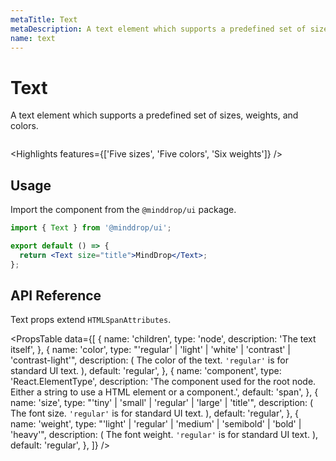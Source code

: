 ```yaml
---
metaTitle: Text
metaDescription: A text element which supports a predefined set of sizes, wights, and colors.
name: text
---
```


# Text

<Description>
  A text element which supports a predefined set of sizes, weights,
  and colors.
</Description>

<HeroContainer>
  <TextDemo />
</HeroContainer>

```jsx hero template=TextDemo

```

<Highlights features={['Five sizes', 'Five colors', 'Six weights']} />

## Usage

Import the component from the `@minddrop/ui` package.

```jsx
import { Text } from '@minddrop/ui';

export default () => {
  return <Text size="title">MindDrop</Text>;
};
```

## API Reference

Text props extend `HTMLSpanAttributes`.

<PropsTable
  data={[
    {
      name: 'children',
      type: 'node',
      description: 'The text itself',
    },
    {
      name: 'color',
      type: "'regular' | 'light' | 'white' | 'contrast' | 'contrast-light'",
      description: (
        <span>
          The color of the text. <code>'regular'</code> is for
          standard UI text.
        </span>
      ),
      default: 'regular',
    },
    {
      name: 'component',
      type: 'React.ElementType',
      description:
        'The component used for the root node. Either a string to use a HTML element or a component.',
      default: 'span',
    },
    {
      name: 'size',
      type: "'tiny' | 'small' | 'regular' | 'large' | 'title'",
      description: (
        <span>
          The font size. <code>'regular'</code> is for standard UI
          text.
        </span>
      ),
      default: 'regular',
    },
    {
      name: 'weight',
      type: "'light' | 'regular' | 'medium' | 'semibold' | 'bold' | 'heavy'",
      description: (
        <span>
          The font weight. <code>'regular'</code> is for standard UI
          text.
        </span>
      ),
      default: 'regular',
    },
  ]}
/>
